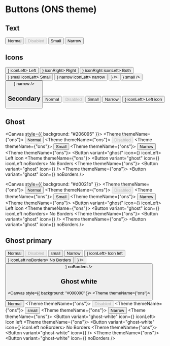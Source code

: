 
<Meta title="Themed components/ONS/Buttons" component={Button} />

# Buttons (ONS theme)

## Text

<Canvas>
  <Story name="Primary">
    <Theme themeName={"ons"}>
      <Button>Normal</Button>
    </Theme>
  </Story>
  <Story name="Primary disabled">
    <Theme themeName={"ons"}>
      <Button disabled>Disabled</Button>
    </Theme>
  </Story>
  <Story name="Primary small">
    <Theme themeName={"ons"}>
      <Button small>Small</Button>
    </Theme>
  </Story>
  <Story name="Primary narrow">
    <Theme themeName={"ons"}>
      <Button narrow>Narrow</Button>
    </Theme>
  </Story>
</Canvas>

## Icons

<Canvas>
  <Story name="Primary icon left">
    <Theme themeName={"ons"}>
      <Button icon={<Icon />} iconLeft>
        Left
      </Button>
    </Theme>
  </Story>
  <Story name="Primary icon right">
    <Theme themeName={"ons"}>
      <Button icon={<Icon />} iconRight>
        Right
      </Button>
    </Theme>
  </Story>
  <Story name="Primary icon left right">
    <Theme themeName={"ons"}>
      <Button icon={<Icon />} iconRight iconLeft>
        Both
      </Button>
    </Theme>
  </Story>
  <Story name="Primary icon left small">
    <Theme themeName={"ons"}>
      <Button icon={<Icon />} small iconLeft>
        Small
      </Button>
    </Theme>
  </Story>
  <Story name="Primary icon left narrow">
    <Theme themeName={"ons"}>
      <Button icon={<Icon />} narrow iconLeft>
        narrow
      </Button>
    </Theme>
  </Story>
  <Story name="Primary icon only">
    <Theme themeName={"ons"}>
      <Button icon={<Icon />} />
    </Theme>
  </Story>
  <Story name="Primary icon only small">
    <Theme themeName={"ons"}>
      <Button icon={<Icon />} small />
    </Theme>
  </Story>
  <Story name="Primary icon only narrow">
    <Theme themeName={"ons"}>
      <Button icon={<Icon />} narrow />
    </Theme>
  </Story>
</Canvas>

## Secondary

<Canvas>
  <Story name="Secondary">
    <Theme themeName={"ons"}>
      <Button variant="secondary">Normal</Button>
    </Theme>
  </Story>
  <Story name="Secondary disabled">
    <Theme themeName={"ons"}>
      <Button variant="secondary" disabled>
        Disabled
      </Button>
    </Theme>
  </Story>
  <Story name="Secondary small">
    <Theme themeName={"ons"}>
      <Button variant="secondary" small>
        Small
      </Button>
    </Theme>
  </Story>
  <Story name="Secondary narrow">
    <Theme themeName={"ons"}>
      <Button variant="secondary" narrow>
        Narrow
      </Button>
    </Theme>
  </Story>
  <Story name="Secondary icon left">
    <Theme themeName={"ons"}>
      <Button variant="secondary" icon={<Icon />} iconLeft>
        Left icon
      </Button>
    </Theme>
  </Story>
</Canvas>

## Ghost

<Canvas style={{ background: "#206095" }}>
  <Story name="Ghost">
    <Theme themeName={"ons"}>
      <Button variant="ghost">Normal</Button>
    </Theme>
  </Story>
  <Story name="Ghost disabled">
    <Theme themeName={"ons"}>
      <Button variant="ghost" disabled>
        Disabled
      </Button>
    </Theme>
  </Story>
  <Story name="Ghost small">
    <Theme themeName={"ons"}>
      <Button variant="ghost" small>
        Small
      </Button>
    </Theme>
  </Story>
  <Story name="Ghost narrow">
    <Theme themeName={"ons"}>
      <Button variant="ghost" narrow>
        Narrow
      </Button>
    </Theme>
  </Story>
  <Story name="Ghost icon left">
    <Theme themeName={"ons"}>
      <Button variant="ghost" icon={<Icon />} iconLeft>
        Left icon
      </Button>
    </Theme>
  </Story>
  <Story name="Ghost icon noBorder">
    <Theme themeName={"ons"}>
      <Button variant="ghost" icon={<Icon />} iconLeft noBorders>
        No Borders
      </Button>
    </Theme>
  </Story>
  <Story name="Ghost icon only">
    <Theme themeName={"ons"}>
      <Button variant="ghost" icon={<Icon />} />
    </Theme>
  </Story>
  <Story name="Ghost icon only no borders">
    <Theme themeName={"ons"}>
      <Button variant="ghost" icon={<Icon />} noBorders />
    </Theme>
  </Story>
</Canvas>

<Canvas style={{ background: "#d0021b" }}>
  <Story name="Ghost-alt">
    <Theme themeName={"ons"}>
      <Button variant="ghost">Normal</Button>
    </Theme>
  </Story>
  <Story name="Ghost-alt disabled">
    <Theme themeName={"ons"}>
      <Button variant="ghost" disabled>
        Disabled
      </Button>
    </Theme>
  </Story>
  <Story name="Ghost-alt small">
    <Theme themeName={"ons"}>
      <Button variant="ghost" small>
        Small
      </Button>
    </Theme>
  </Story>
  <Story name="Ghost-alt narrow">
    <Theme themeName={"ons"}>
      <Button variant="ghost" narrow>
        Narrow
      </Button>
    </Theme>
  </Story>
  <Story name="Ghost-alt icon left">
    <Theme themeName={"ons"}>
      <Button variant="ghost" icon={<Icon />} iconLeft>
        Left icon
      </Button>
    </Theme>
  </Story>
  <Story name="Ghost-alt icon noBorder">
    <Theme themeName={"ons"}>
      <Button variant="ghost" icon={<Icon />} iconLeft noBorders>
        No Borders
      </Button>
    </Theme>
  </Story>
  <Story name="Ghost-alt icon only">
    <Theme themeName={"ons"}>
      <Button variant="ghost" icon={<Icon />} />
    </Theme>
  </Story>
  <Story name="Ghost-alt icon only no borders">
    <Theme themeName={"ons"}>
      <Button variant="ghost" icon={<Icon />} noBorders />
    </Theme>
  </Story>
</Canvas>

## Ghost primary

<Canvas>
  <Story name="Ghost primary">
    <Theme themeName={"ons"}>
      <Button variant="ghost-primary">Normal</Button>
    </Theme>
  </Story>
  <Story name="Ghost primary disabled">
    <Theme themeName={"ons"}>
      <Button variant="ghost-primary" disabled>
        Disabled
      </Button>
    </Theme>
  </Story>
  <Story name="Ghost primary small">
    <Theme themeName={"ons"}>
      <Button variant="ghost-primary" small>
        small
      </Button>
    </Theme>
  </Story>
  <Story name="Ghost primary narrow">
    <Theme themeName={"ons"}>
      <Button variant="ghost-primary" narrow>
        Narrow
      </Button>
    </Theme>
  </Story>
  <Story name="Ghost primary icon left">
    <Theme themeName={"ons"}>
      <Button variant="ghost-primary" icon={<Icon />} iconLeft>
        Icon left
      </Button>
    </Theme>
  </Story>
  <Story name="Ghost primary icon noBorder">
    <Theme themeName={"ons"}>
      <Button variant="ghost-primary" icon={<Icon />} iconLeft noBorders>
        No Borders
      </Button>
    </Theme>
  </Story>
  <Story name="Ghost primary icon only">
    <Theme themeName={"ons"}>
      <Button variant="ghost-primary" icon={<Icon />} />
    </Theme>
  </Story>
  <Story name="Ghost primary icon only no borders">
    <Theme themeName={"ons"}>
      <Button variant="ghost-primary" icon={<Icon />} noBorders />
    </Theme>
  </Story>
</Canvas>

## Ghost white

<Canvas style={{ background: "#000000" }}>
  <Story name="Ghost white">
    <Theme themeName={"ons"}>
      <Button variant="ghost-white">Normal</Button>
    </Theme>
  </Story>
  <Story name="Ghost white disabled">
    <Theme themeName={"ons"}>
      <Button variant="ghost-white" disabled>
        Disabled
      </Button>
    </Theme>
  </Story>
  <Story name="Ghost white small">
    <Theme themeName={"ons"}>
      <Button variant="ghost-white" small>
        small
      </Button>
    </Theme>
  </Story>
  <Story name="Ghost white narrow">
    <Theme themeName={"ons"}>
      <Button variant="ghost-white" narrow>
        Narrow
      </Button>
    </Theme>
  </Story>
  <Story name="Ghost white icon left">
    <Theme themeName={"ons"}>
      <Button variant="ghost-white" icon={<Icon />} iconLeft>
        Icon left
      </Button>
    </Theme>
  </Story>
  <Story name="Ghost white icon noBorder">
    <Theme themeName={"ons"}>
      <Button variant="ghost-white" icon={<Icon />} iconLeft noBorders>
        No Borders
      </Button>
    </Theme>
  </Story>
  <Story name="Ghost white icon only">
    <Theme themeName={"ons"}>
      <Button variant="ghost-white" icon={<Icon />} />
    </Theme>
  </Story>
  <Story name="Ghost white icon only no borders">
    <Theme themeName={"ons"}>
      <Button variant="ghost-white" icon={<Icon />} noBorders />
    </Theme>
  </Story>
</Canvas>
